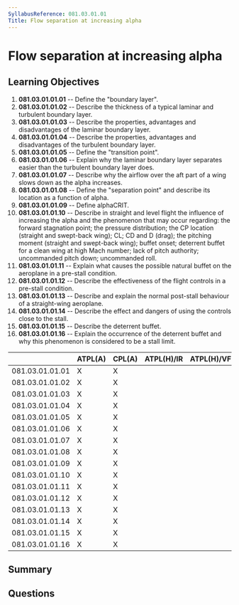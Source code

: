 ```yaml
---
SyllabusReference: 081.03.01.01
Title: Flow separation at increasing alpha
---
```


# Flow separation at increasing alpha

## Learning Objectives

1. **081.03.01.01.01** -- Define the "boundary layer".
2. **081.03.01.01.02** -- Describe the thickness of a typical laminar and
   turbulent boundary layer.
3. **081.03.01.01.03** -- Describe the properties, advantages and disadvantages
   of the laminar boundary layer.
4. **081.03.01.01.04** -- Describe the properties, advantages and disadvantages
   of the turbulent boundary layer.
5. **081.03.01.01.05** -- Define the "transition point".
6. **081.03.01.01.06** -- Explain why the laminar boundary layer separates
   easier than the turbulent boundary layer does.
7. **081.03.01.01.07** -- Describe why the airflow over the aft part of a wing
   slows down as the alpha increases.
8. **081.03.01.01.08** -- Define the "separation point" and describe its
   location as a function of alpha.
9. **081.03.01.01.09** -- Define alphaCRIT.
10. **081.03.01.01.10** -- Describe in straight and level flight the influence
    of increasing the alpha and the phenomenon that may occur regarding: the
    forward stagnation point; the pressure distribution; the CP location
    (straight and swept-back wing); CL; CD and D (drag); the pitching moment
    (straight and swept-back wing); buffet onset; deterrent buffet for a clean
    wing at high Mach number; lack of pitch authority; uncommanded pitch down;
    uncommanded roll.
11. **081.03.01.01.11** -- Explain what causes the possible natural buffet on
    the aeroplane in a pre-stall condition.
12. **081.03.01.01.12** -- Describe the effectiveness of the flight controls in
    a pre-stall condition.
13. **081.03.01.01.13** -- Describe and explain the normal post-stall behaviour
    of a straight-wing aeroplane.
14. **081.03.01.01.14** -- Describe the effect and dangers of using the controls
    close to the stall.
15. **081.03.01.01.15** -- Describe the deterrent buffet.
16. **081.03.01.01.16** -- Explain the occurrence of the deterrent buffet and
    why this phenomenon is considered to be a stall limit.

|                 | ATPL(A) | CPL(A) | ATPL(H)/IR | ATPL(H)/VFR | CPL(H) | IR  | CBIR(A) |
| --------------- | ------- | ------ | ---------- | ----------- | ------ | --- | ------- |
| 081.03.01.01.01 | X       | X      |            |             |        |     |         |
| 081.03.01.01.02 | X       | X      |            |             |        |     |         |
| 081.03.01.01.03 | X       | X      |            |             |        |     |         |
| 081.03.01.01.04 | X       | X      |            |             |        |     |         |
| 081.03.01.01.05 | X       | X      |            |             |        |     |         |
| 081.03.01.01.06 | X       | X      |            |             |        |     |         |
| 081.03.01.01.07 | X       | X      |            |             |        |     |         |
| 081.03.01.01.08 | X       | X      |            |             |        |     |         |
| 081.03.01.01.09 | X       | X      |            |             |        |     |         |
| 081.03.01.01.10 | X       | X      |            |             |        |     |         |
| 081.03.01.01.11 | X       | X      |            |             |        |     |         |
| 081.03.01.01.12 | X       | X      |            |             |        |     |         |
| 081.03.01.01.13 | X       | X      |            |             |        |     |         |
| 081.03.01.01.14 | X       | X      |            |             |        |     |         |
| 081.03.01.01.15 | X       | X      |            |             |        |     |         |
| 081.03.01.01.16 | X       | X      |            |             |        |     |         |

## Summary

## Questions
